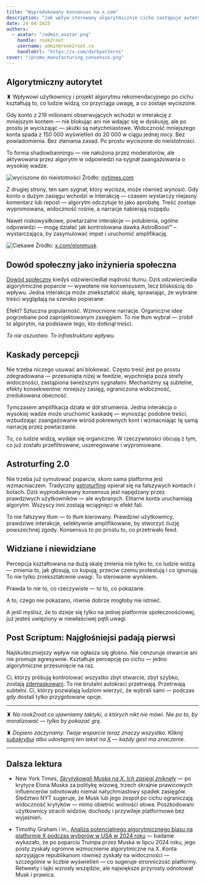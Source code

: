 ```yaml
---
title: "Wyprodukowany konsensus na x.com"
description: "Jak wpływ sterowany algorytmicznie cicho zastępuje autentyczną debatę zaprojektowaną popularnością."
date: 24-04-2025
authors:
  - avatar: "/admin_avatar.png"
    handle: rook2root
    username: admin@rook2root.co
    handleUrl: "https://x.com/darkpatterns"
cover: "/promo_manufacturing_consensus.png"
---
```


## Algorytmiczny autorytet

♜ Wpływowi użytkownicy i projekt algorytmu rekomendacyjnego po cichu kształtują to, co ludzie widzą, co przyciąga uwagę, a co zostaje wyciszone.

Gdy konto z 219 milionami obserwujących wchodzi w interakcję z mniejszym kontem — nie blokując ani nie wdając się w dyskusję, ale po prostu je wyciszając — skutki są natychmiastowe. Widoczność mniejszego konta spada z 150 000 wyświetleń do 20 000 w ciągu jednej nocy. Bez powiadomienia. Bez złamania zasad. Po prostu wyciszone do nieistotności.

To forma shadowbanningu — nie nałożona przez moderatorów, ale aktywowana przez algorytm w odpowiedzi na sygnał zaangażowania o wysokiej wadze.

![wyciszone do nieistotności](/20250424-consensus-gone-with-the-wind.png)
Źródło: [nytimes.com](https://www.nytimes.com/interactive/2025/04/23/business/elon-musk-x-suppression-laura-loomer.html)

Z drugiej strony, ten sam sygnał, który wycisza, może również wynosić. Gdy konto o dużym zasięgu wchodzi w interakcję — czasem wystarczy niejasny komentarz lub repost — algorytm odczytuje to jako aprobatę. Treść zostaje wypromowana, widoczność rośnie, a narracje nabierają rozpędu.

Nawet niskowysiłkowe, powtarzalne interakcje — polubienia, ogólne odpowiedzi — mogą działać jak kontrolowana dawka AstroBoost™ – wystarczająca, by zasymulować impet i uruchomić amplifikację.

![Ciekawe](/20250424-consensus-interesting.png)
Źródło: [x.com/elonmusk](https://x.com/elonmusk)

## Dowód społeczny jako inżynieria społeczna

[Dowód społeczny](/library/user-influence-and-retention-engineering/perception-management-and-influence/social-proof-manipulation) kiedyś odzwierciedlał mądrość tłumu. Dziś odzwierciedla algorytmiczne poparcie — wywołane nie konsensusem, lecz bliskością do wpływu. Jedna interakcja może zniekształcić skalę, sprawiając, że wybrane treści wyglądają na szeroko popierane.

Efekt? Sztuczna popularność. Wzmocnione narracje. Organiczne idee pogrzebane pod zaprojektowanym zasięgiem. To nie tłum wybrał — zrobił to algorytm, na podstawie tego, kto dotknął treści.

*To nie oszustwo. To infrastruktura wpływu.*

## Kaskady percepcji

Nie trzeba niczego usuwać ani blokować. Często treść jest po prostu zdegradowana — przesunięta niżej w feedzie, wypchnięta poza strefy widoczności, zastąpiona świeższymi sygnałami. Mechanizmy są subtelne, efekty konsekwentne: mniejszy zasięg, ograniczona widoczność, zredukowana obecność.

Tymczasem amplifikacja działa w dół strumienia. Jedna interakcja o wysokiej wadze może uruchomić kaskadę — wynosząc podobne treści, wzbudzając zaangażowanie wśród pokrewnych kont i wzmacniając tę samą narrację przez powtarzanie.

To, co ludzie widzą, wydaje się organiczne. W rzeczywistości obcują z tym, co już zostało przefiltrowane, uszeregowane i wypromowane.

## Astroturfing 2.0

Nie trzeba już symulować poparcia, skoro sama platforma jest wzmacniaczem. Tradyczny [astroturfing](/library/user-influence-and-retention-engineering/perception-management-and-influence/astroturfing) opierał się na fałszywych kontach i botach. Dziś wyprodukowany konsensus jest napędzany przez prawdziwych użytkowników — ale wybranych. Elitarne konta uruchamiają algorytm. Wszyscy inni zostają wciągnięci w efekt fali.

To nie fałszywy tłum — to tłum kierowany. Prawdziwi użytkownicy, prawdziwe interakcje, selektywnie amplifikowane, by stworzyć iluzję powszechnej zgody. Konsensus to po prostu to, co przetrwało feed.

## Widziane i niewidziane

Percepcja kształtowana na dużą skalę zmienia nie tylko to, co ludzie widzą — zmienia to, jak głosują, co kupują, przeciw czemu protestują i co ignorują. To nie tylko zniekształcenie uwagi. To sterowanie wynikiem.

Prawda to nie to, co rzeczywiste — to to, co pokazane.

A to, czego nie pokazano, równie dobrze mogłoby nie istnieć.

A jeśli myślisz, że to dzieje się tylko na jednej platformie społecznościowej, już jesteś uwięziony w niewłaściwej pętli uwagi.

## Post Scriptum: Najgłośniejsi padają pierwsi

Najskuteczniejszy wpływ nie ogłasza się głośno. Nie cenzuruje otwarcie ani nie promuje agresywnie. Kształtuje percepcję po cichu — jedno algorytmiczne przesunięcie na raz.

Ci, którzy próbują kontrolować wszystko zbyt otwarcie, zbyt szybko, zostają [zdemaskowani](https://digital-strategy.ec.europa.eu/en/news/commission-addresses-additional-investigatory-measures-x-ongoing-proceedings-under-digital-services/).
To nie brutalni autokraci przetrwają. Przetrwają subtelni. Ci, którzy pozwalają ludziom wierzyć, że wybrali sami — podczas gdy dostali tylko przygotowane opcje.

-----

♜ *Na rook2root.co ujawniamy taktyki, o których nikt nie mówi. Nie po to, by moralizować — tylko by pokazać grę.*

♜ *Dopiero zaczynamy. Twoje wsparcie teraz znaczy wszystko. Kliknij [subskrybuj](https://rook2root.beehiiv.com/subscribe) albo udostępnij ten tekst na [X](https://twitter.com/intent/tweet?url=https://rook2root.co/articles/) — każdy gest ma znaczenie.*

-----

## Dalsza lektura

- New York Times, [*Skrytykowali Muska na X. Ich zasięgi zniknęły*](https://www.nytimes.com/interactive/2025/04/23/business/elon-musk-x-suppression-laura-loomer.html) — po krytyce Elona Muska za politykę wizową, trzech skrajnie prawicowych influencerów odnotowało niemal natychmiastowy spadek zasięgów. Śledztwo NYT sugeruje, że Musk lub jego zespół po cichu ograniczają widoczność krytyków — mimo obietnic wolności słowa. Poszkodowani użytkownicy stracili widzów, dochody i przywileje platformowe bez wyjaśnień.

- Timothy Graham i in., [Analiza potencjalnego algorytmicznego biasu na platformie X podczas wyborów w USA w 2024 roku](https://github.com/timothyjgraham/AlgorithmicBiasX/blob/3f4ca90ac156d88bdaf398caa518ac86f69c5885/A%20computational%20analysis%20of%20potential%20algorithmic%20bias%20on%20platform%20X%20during%20the%202024%20US%20election-4.pdf) — badanie wykazało, że po poparciu Trumpa przez Muska w lipcu 2024 roku, jego posty zyskały ogromne wzmocnienie algorytmiczne na X. Konta sprzyjające republikanom również zyskały na widoczności — szczególnie w liczbie wyświetleń — co sugeruje stronniczość platformy. Retweety i lajki wzrosły wszędzie, ale największe przyrosty odnotował Musk i prawica.
